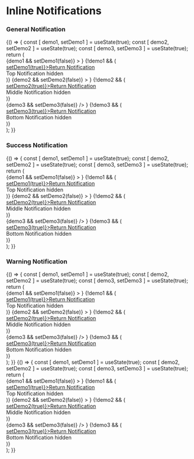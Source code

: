 
<Meta title="Components|Notifications/Inline" component={Notification} />

# Inline Notifications

### General Notification

<Preview>
  <Story name="inline general notification">
    {() => {
      const [ demo1, setDemo1 ] = useState(true);
      const [ demo2, setDemo2 ] = useState(true);
      const [ demo3, setDemo3 ] = useState(true);
      return (
        <div style={{ padding: '2%' }}>
          <FluidContainer>
            <Row>
              <Column offset="1" cols="10">
                {demo1 &&
                  <Notification
                    variant="general"
                    title="Notification title goes here"
                    content="The insurance provider will capture the full description and replacement value of the item(s) you wish to specify later"
                    primaryAction={
                      {
                        content: 'Action goes here' ,
                        link: '#',
                      }
                    }
                    secondaryAction={
                      {
                        content: 'Action goes here' ,
                        link: '#',
                      }
                    }
                    icon
                    closeButton
                    handleClose={() => setDemo1(false)}
                  >
                  </Notification>
                }
                {!demo1 && (
                  <div style={{fontSize: '30px'}}>
                    <a href="#" title="" style={{fontSize: '14px'}} target="_self" onClick={() => setDemo1(true)}><span style={{marginRight: '5px'}}><FontAwesomeIcon icon={faLongArrowLeft} size="1x" /></span>Return Notification</a>
                    <br />
                    Top Notification hidden
                  </div>
                )}
              </Column>
            </Row>
            <Row>
              <Column offset="1" cols="10">
                {demo2 &&
                  <Notification
                    variant="general"
                    title="Notification title goes here"
                    content="The insurance provider will capture the full description and replacement value of the item(s) you wish to specify later"
                    primaryAction={
                      {
                        content: 'Action goes here' ,
                        link: '#',
                      }
                    }
                    secondaryAction={
                      {
                        content: 'Action goes here' ,
                        link: '#',
                      }
                    }
                    icon
                    closeButton
                    handleClose={() => setDemo2(false)}
                  >
                  </Notification>
                }
                  {!demo2 && (
                    <div style={{fontSize: '30px'}}>
                      <a href="#" title="" style={{fontSize: '14px'}} target="_self" onClick={() => setDemo2(true)}><span style={{marginRight: '5px'}}><FontAwesomeIcon icon={faLongArrowLeft} size="1x" /></span>Return Notification</a>
                      <br />
                      Middle Notification hidden
                    </div>
                  )}
              </Column>
            </Row>
            <Row>
              <Column offset="1" cols="10">
                <div style={{width: '50%'}}>
                  {demo3 &&
                    <Notification
                      variant="general"
                      title="Notification title goes here"
                      content="Provider will capture the full description"
                      primaryAction={
                        {
                          content: 'Action goes here' ,
                          link: '#',
                        }
                      }
                      secondaryAction={
                        {
                          content: 'Action goes here' ,
                          link: '#',
                        }
                      }
                      icon
                      closeButton
                      handleClose={() => setDemo3(false)}
                    />
                  }
                  {!demo3 && (
                    <div style={{fontSize: '30px'}}>
                      <a href="#" title="" style={{fontSize: '14px'}} target="_self" onClick={() => setDemo3(true)}><span style={{marginRight: '5px'}}><FontAwesomeIcon icon={faLongArrowLeft} size="1x" /></span>Return Notification</a>
                      <br />
                      Bottom Notification hidden
                    </div>
                  )}
                </div>
              </Column>
            </Row>
          </FluidContainer>
        </div>
      );
    }}
  </Story>
</Preview>

### Success Notification

<Preview>
  <Story name="inline success notification">
    {() => {
      const [ demo1, setDemo1 ] = useState(true);
      const [ demo2, setDemo2 ] = useState(true);
      const [ demo3, setDemo3 ] = useState(true);
      return (
         <div style={{ padding: '2%' }}>
            <FluidContainer>
              <Row>
                <Column offset="1" cols="10">
                  {demo1 &&
                    <Notification
                      variant="success"
                      title="Notification title goes here"
                      content="The insurance provider will capture the full description and replacement value of the item(s) you wish to specify later"
                      primaryAction={
                        {
                          content: 'Action goes here' ,
                          link: '#',
                        }
                      }
                      secondaryAction={
                        {
                          content: 'Action goes here' ,
                          link: '#',
                        }
                      }
                      icon
                      closeButton
                      handleClose={() => setDemo1(false)}
                    >
                    </Notification>
                  }
                  {!demo1 && (
                    <div style={{fontSize: '30px'}}>
                      <a href="#" title="" style={{fontSize: '14px'}} target="_self" onClick={() => setDemo1(true)}><span style={{marginRight: '5px'}}><FontAwesomeIcon icon={faLongArrowLeft} size="1x" /></span>Return Notification</a>
                      <br />
                      Top Notification hidden
                    </div>
                  )}
                </Column>
              </Row>
              <Row>
                <Column offset="1" cols="10">
                  {demo2 &&
                    <Notification
                      variant="success"
                      title="Notification title goes here"
                      content="The insurance provider will capture the full description and replacement value of the item(s) you wish to specify later"
                      primaryAction={
                        {
                          content: 'Action goes here' ,
                          link: '#',
                        }
                      }
                      secondaryAction={
                        {
                          content: 'Action goes here' ,
                          link: '#',
                        }
                      }
                      icon
                      closeButton
                      handleClose={() => setDemo2(false)}
                    >
                    </Notification>
                  }
                    {!demo2 && (
                      <div style={{fontSize: '30px'}}>
                        <a href="#" title="" style={{fontSize: '14px'}} target="_self" onClick={() => setDemo2(true)}><span style={{marginRight: '5px'}}><FontAwesomeIcon icon={faLongArrowLeft} size="1x" /></span>Return Notification</a>
                        <br />
                        Middle Notification hidden
                      </div>
                    )}
                </Column>
              </Row>
              <Row>
                <Column offset="1" cols="10">
                  <div style={{width: '50%'}}>
                    {demo3 &&
                      <Notification
                        variant="success"
                        title="Notification title goes here"
                        content="Provider will capture the full description"
                        primaryAction={
                          {
                            content: 'Action goes here' ,
                            link: '#',
                          }
                        }
                        secondaryAction={
                          {
                            content: 'Action goes here' ,
                            link: '#',
                          }
                        }
                        icon
                        closeButton
                        handleClose={() => setDemo3(false)}
                      />
                    }
                    {!demo3 && (
                      <div style={{fontSize: '30px'}}>
                        <a href="#" title="" style={{fontSize: '14px'}} target="_self" onClick={() => setDemo3(true)}><span style={{marginRight: '5px'}}><FontAwesomeIcon icon={faLongArrowLeft} size="1x" /></span>Return Notification</a>
                        <br />
                        Bottom Notification hidden
                      </div>
                    )}
                  </div>
                </Column>
              </Row>
            </FluidContainer>
        </div>
      );
    }}
  </Story>
</Preview>

### Warning Notification

<Preview>
  <Story name="inline warning notification">
    {() => {
      const [ demo1, setDemo1 ] = useState(true);
      const [ demo2, setDemo2 ] = useState(true);
      const [ demo3, setDemo3 ] = useState(true);
      return (
        <div style={{ padding: '2%' }}>
          <FluidContainer>
            <Row>
              <Column offset="1" cols="10">
                {demo1 &&
                  <Notification
                    variant="warning"
                    title="Notification title goes here"
                    content="The insurance provider will capture the full description and replacement value of the item(s) you wish to specify later"
                    primaryAction={
                      {
                        content: 'Action goes here' ,
                        link: '#',
                      }
                    }
                    secondaryAction={
                      {
                        content: 'Action goes here' ,
                        link: '#',
                      }
                    }
                    icon
                    closeButton
                    handleClose={() => setDemo1(false)}
                  >
                  </Notification>
                }
                {!demo1 && (
                  <div style={{fontSize: '30px'}}>
                    <a href="#" title="" style={{fontSize: '14px'}} target="_self" onClick={() => setDemo1(true)}><span style={{marginRight: '5px'}}><FontAwesomeIcon icon={faLongArrowLeft} size="1x" /></span>Return Notification</a>
                    <br />
                    Top Notification hidden
                  </div>
                )}
              </Column>
            </Row>
            <Row>
              <Column offset="1" cols="10">
                {demo2 &&
                  <Notification
                    variant="warning"
                    title="Notification title goes here"
                    content="The insurance provider will capture the full description and replacement value of the item(s) you wish to specify later"
                    primaryAction={
                      {
                        content: 'Action goes here' ,
                        link: '#',
                      }
                    }
                    secondaryAction={
                      {
                        content: 'Action goes here' ,
                        link: '#',
                      }
                    }
                    icon
                    closeButton
                    handleClose={() => setDemo2(false)}
                  >
                  </Notification>
                }
                  {!demo2 && (
                    <div style={{fontSize: '30px'}}>
                      <a href="#" title="" style={{fontSize: '14px'}} target="_self" onClick={() => setDemo2(true)}><span style={{marginRight: '5px'}}><FontAwesomeIcon icon={faLongArrowLeft} size="1x" /></span>Return Notification</a>
                      <br />
                      Middle Notification hidden
                    </div>
                  )}
              </Column>
            </Row>
            <Row>
              <Column offset="1" cols="10">
                <div style={{width: '50%'}}>
                  {demo3 &&
                    <Notification
                      variant="warning"
                      title="Notification title goes here"
                      content="Provider will capture the full description"
                      primaryAction={
                        {
                          content: 'Action goes here' ,
                          link: '#',
                        }
                      }
                      secondaryAction={
                        {
                          content: 'Action goes here' ,
                          link: '#',
                        }
                      }
                      icon
                      closeButton
                      handleClose={() => setDemo3(false)}
                    />
                  }
                  {!demo3 && (
                    <div style={{fontSize: '30px'}}>
                      <a href="#" title="" style={{fontSize: '14px'}} target="_self" onClick={() => setDemo3(true)}><span style={{marginRight: '5px'}}><FontAwesomeIcon icon={faLongArrowLeft} size="1x" /></span>Return Notification</a>
                      <br />
                      Bottom Notification hidden
                    </div>
                  )}
                </div>
              </Column>
            </Row>
          </FluidContainer>
        </div>
      );
    }}
  </Story>
</Preview>

<Preview>
  <Story name="inline error notification">
    {() => {
      const [ demo1, setDemo1 ] = useState(true);
      const [ demo2, setDemo2 ] = useState(true);
      const [ demo3, setDemo3 ] = useState(true);
      return (
        <div style={{ padding: '2%' }}>
          <FluidContainer>
            <Row>
              <Column offset="1" cols="10">
                {demo1 &&
                  <Notification
                    variant="error"
                    title="Notification title goes here"
                    content="The insurance provider will capture the full description and replacement value of the item(s) you wish to specify later"
                    primaryAction={
                      {
                        content: 'Action goes here' ,
                        link: '#',
                      }
                    }
                    secondaryAction={
                      {
                        content: 'Action goes here' ,
                        link: '#',
                      }
                    }
                    icon
                    closeButton
                    handleClose={() => setDemo1(false)}
                  >
                  </Notification>
                }
                {!demo1 && (
                  <div style={{fontSize: '30px'}}>
                    <a href="#" title="" style={{fontSize: '14px'}} target="_self" onClick={() => setDemo1(true)}><span style={{marginRight: '5px'}}><FontAwesomeIcon icon={faLongArrowLeft} size="1x" /></span>Return Notification</a>
                    <br />
                    Top Notification hidden
                  </div>
                )}
              </Column>
            </Row>
            <Row>
              <Column offset="1" cols="10">
                {demo2 &&
                  <Notification
                    variant="error"
                    title="Notification title goes here"
                    content="The insurance provider will capture the full description and replacement value of the item(s) you wish to specify later"
                    primaryAction={
                      {
                        content: 'Action goes here' ,
                        link: '#',
                      }
                    }
                    secondaryAction={
                      {
                        content: 'Action goes here' ,
                        link: '#',
                      }
                    }
                    icon
                    closeButton
                    handleClose={() => setDemo2(false)}
                  >
                  </Notification>
                }
                  {!demo2 && (
                    <div style={{fontSize: '30px'}}>
                      <a href="#" title="" style={{fontSize: '14px'}} target="_self" onClick={() => setDemo2(true)}><span style={{marginRight: '5px'}}><FontAwesomeIcon icon={faLongArrowLeft} size="1x" /></span>Return Notification</a>
                      <br />
                      Middle Notification hidden
                    </div>
                  )}
              </Column>
            </Row>
            <Row>
              <Column offset="1" cols="10">
                <div style={{width: '50%'}}>
                  {demo3 &&
                    <Notification
                      variant="error"
                      title="Notification title goes here"
                      content="Provider will capture the full description"
                      primaryAction={
                        {
                          content: 'Action goes here' ,
                          link: '#',
                        }
                      }
                      secondaryAction={
                        {
                          content: 'Action goes here' ,
                          link: '#',
                        }
                      }
                      icon
                      closeButton
                      handleClose={() => setDemo3(false)}
                    />
                  }
                  {!demo3 && (
                    <div style={{fontSize: '30px'}}>
                      <a href="#" title="" style={{fontSize: '14px'}} target="_self" onClick={() => setDemo3(true)}><span style={{marginRight: '5px'}}><FontAwesomeIcon icon={faLongArrowLeft} size="1x" /></span>Return Notification</a>
                      <br />
                      Bottom Notification hidden
                    </div>
                  )}
                </div>
              </Column>
            </Row>
          </FluidContainer>
        </div>
      );
    }}
  </Story>
</Preview>


<Props of={Notification} />


